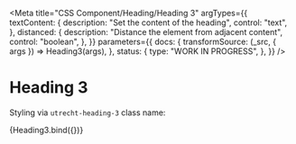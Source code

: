 <!-- @license CC0-1.0 -->


<Meta
  title="CSS Component/Heading/Heading 3"
  argTypes={{
    textContent: {
      description: "Set the content of the heading",
      control: "text",
    },
    distanced: {
      description: "Distance the element from adjacent content",
      control: "boolean",
    },
  }}
  parameters={{
    docs: {
      transformSource: (_src, { args }) => Heading3(args),
    },
    status: {
      type: "WORK IN PROGRESS",
    },
  }}
/>

# Heading 3

Styling via `utrecht-heading-3` class name:

<Canvas>
  <Story
    name="Heading 3"
    args={{
      distanced: true,
      textContent: "The Quick Brown Fox Jumps Over The Lazy Dog",
    }}
  >
    {Heading3.bind({})}
  </Story>
</Canvas>

<ArgsTable story="Heading 3" />

